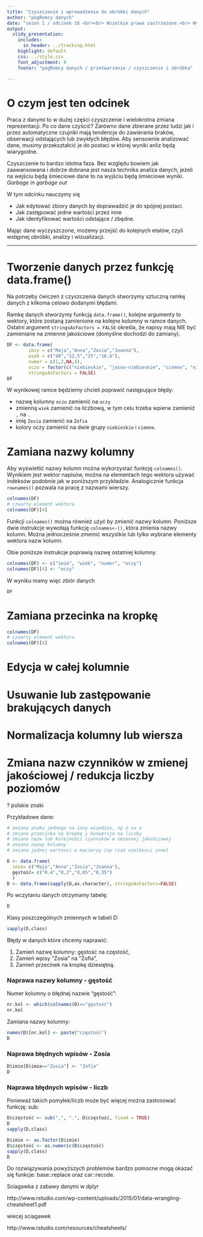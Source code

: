 ```yaml
---
title: "Czyszczenie i wprowadzenie do obróbki danych"
author: "pogRomcy danych"
date: "sezon 1 / odcinek 16 <br><br> Wszelkie prawa zastrzeżone.<br> Wykorzystanie możliwe wyłącznie za zgodą autora.  <br><br><br><br>Naciśnij `A` by zamienić slajdy na ciągły tekst. <br> Naciśnij `T` by wyświetlić spis treści."
output:
  slidy_presentation:
    includes:
      in_header: ../tracking.html
    highlight: default
    css: ../style.css
    font_adjustment: 0
    footer: "pogRomcy danych / przetwarzanie / czyszczenie i obróbka"

---
```


# O czym jest ten odcinek

Praca z danymi to w dużej części czyszczenie i wielokrotna zmiana reprezentacji. Po co dane czyścić? Zarówno dane zbierane przez ludzi jak i przez automatyczne czujniki mają tendencje do zawierania braków, obserwacji odstających lub zwykłych błędów. Aby sensownie analizować dane, musimy przekształcić je do postaci w której wyniki anliz będą wiarygodne.

Czyszczenie to bardzo istotna faza. Bez względu bowiem jak zaawansowana i dobrze dobrana jest nasza technika analiza danych, jeżeli na wejściu będą śmieciowe dane to na wyjściu będą śmieciowe wyniki. *Garbage in garbage out*

W tym odcinku nauczymy się

- Jak edytować zbiory danych by doprawadzić je do spójnej postaci.
- Jak zastępować jedne wartości przez inne
- Jak identyfikować wartości odstające / zbędne.

Mając dane wyczyszczone, możemy przejść do kolejnych etatów, czyli wstępnej obróbki, analizy i wizualizacji.

---

# Tworzenie danych przez funkcję data.frame()

Na potrzeby ćwiczeń z czyszczenia danych stworzymy sztuczną ramkę danych z kilkoma celowo dodanymi błędami.

Ramkę danych stworzymy funkcją `data.frame()`, kolejne argumenty to wektory, które zostaną zamienione na kolejne kolumny w ramce danych. Ostatni argument `stringsAsFactors = FALSE` określa, że napisy mają NIE być zamieniane na zmienne jakościowe (domyślne dochodzi do zamiany).

```r
DF <- data.frame(
        imie = c("Maja","Anna","Zosia","Joanna"),
        wiek = c("40","12,5","25","16.6"),
        numer = c(1,2,NA,4),
        oczo = factor(c("niebieskie", "jasno-niebieskie", "ciemne", "niebieskie")),
        stringsAsFactors = FALSE)
DF
```

W wynikowej ramce będziemy chcieli poprawić następujące błędy:

+ nazwę kolumny `oczo` zamienić na `oczy`
+ zmienną `wiek` zamienić na liczbową, w tym celu trzeba wpierw zamieniż `,` na `.`
+ imię `Zosia` zamienić na `Zofia`
+ kolory oczy zamienić na dwie grupy `niebieskie` i `ciemne`.


# Zamiana nazwy kolumny

Aby wyświetlić nazwy kolumn można wykorzystać funkcję `colnames()`. Wynikiem jest wektor napisów, można na elementach tego wektora używać indeksów podobnie jak w poniższym przykładzie.
Analogicznie funkcja `rownames()` pozwala na pracę z nazwami wierszy.

```r
colnames(DF)
# czwarty element wektora
colnames(DF)[4]
```

Funkcji `colnames()` można również użyć by zmienić nazwy kolumn. Poniższe dwie instrukcje wywołają funkcję `colnames<-()`, która zmienia nazwy kolumn. Można jednocześnie zmeinić wszystkie lub tylko wybrane elementy wektora nazw kolumn.

Obie poniższe instrukcje poprawią nazwę ostatniej kolumny.

```r
colnames(DF) <- c("imie", "wiek", "numer", "oczy")
colnames(DF)[4] <- "oczy"
```

W wyniku mamy więc zbiór danych

```r
DF
```

# Zamiana przecinka na kropkę


```r
colnames(DF)
# czwarty element wektora
colnames(DF)[4]
```


# Edycja w całej kolumnie


# Usuwanie lub zastępowanie brakujących danych


# Normalizacja kolumny lub wiersza


# Zmiana nazw czynników w zmienej jakościowej / redukcja liczby poziomów


? polskie znaki

Przykładowe dane:
```r
# zmiana znaku jednego na inny wszedzie, np ó na o
# zmiana przecinka na kropkę i konwersja na liczby
# zmiana nazw lub kolejności czynników w zmiennej jakościowej
# zmiana nazwy kolumny
# zmiana jednej wartosci w macierzy [np rzad wielkosci inne]

D <- data.frame(
  imie= c("Maja","Anna","Zosia","Joanna"),
  gęstość= c("0.4","0,2","0,05","0,35")
  )
D <- data.frame(sapply(D,as.character), stringsAsFactors=FALSE)
```

Po wczytaniu danych otrzymamy tabelę:
```r
D
```

Klasy poszczególnych zmiennych w tabeli D:
```r
sapply(D,class)
```

Błędy w danych które chcemy naprawić:

1. Zamień nazwę kolumny: gęstość na częstość,
2. Zamień wpisy "Zosia" na "Zofia",
2. Zamień przecinek na kropkę dziesiętną.


### Naprawa nazwy kolumny - gęstość

Numer kolumny o błędnej nazwie "gęstość":
```r
nr.kol <- which(colnames(D)=="gęstość")
nr.kol
```

Zamiana nazwy kolumny:
```r
names(D)[nr.kol] <- paste("częstość")
D
```

### Naprawa błędnych wpisów - Zosia

```r
D$imie[D$imie=="Zosia"] <- "Zofia"
D
```

### Naprawa błędnych wpisów - liczb

Ponieważ takich pomyłek/liczb może być więcej można zastosować funkcję: sub:
```r
D$częstość <- sub(",", ".", D$częstość, fixed = TRUE)
D
sapply(D,class)
```

```r
D$imie <- as.factor(D$imie)
D$częstość <- as.numeric(D$częstość)
sapply(D,class)
D
```

Do rozwiązywania powyższych problemów bardzo pomocne mogą okazać się funkcje: base::replace oraz car::recode.



Sciagawka z zabawy danymi w dplyr

http://www.rstudio.com/wp-content/uploads/2015/01/data-wrangling-cheatsheet1.pdf

wiecej sciagawek

http://www.rstudio.com/resources/cheatsheets/


